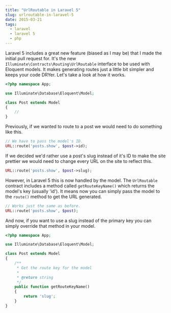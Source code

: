 ```yaml
---
title: "UrlRoutable in Laravel 5"
slug: urlroutable-in-laravel-5
date: 2015-03-21
tags:
  - laravel
  - laravel 5
  - php
---
```


Laravel 5 includes a great new feature (biased as I may be) that I made the initial pull request for. It's the new `Illuminate\Contracts\Routing\UrlRoutable` interface to be used with Eloquent models. It makes generating routes just a little bit simpler and keeps your code DRYer. Let's take a look at how it works.

```php
<?php namespace App;

use Illuminate\Database\Eloquent\Model;

class Post extends Model
{
    //
}
```

Previously, if we wanted to route to a post we would need to do something like this.

```php
// We have to pass the model's ID.
URL::route('posts.show', $post->id);
```

If we decided we'd rather use a post's slug instead of it's ID to make the site prettier we would need to change every URL on the site to reflect this.

```php
URL::route('posts.show', $post->slug);
```

However, in Laravel 5 this is now handled by the model. The `UrlRoutable` contract includes a method called `getRouteKeyName()` which returns the model's key (usually 'id'). It means now you can simply pass the model to the `route()` method to get the URL generated.

```php
// Works just the same as before.
URL::route('posts.show', $post);
```

And now, if you want to use a slug instead of the primary key you can simply override that method in your model.

```php
<?php namespace App;

use Illuminate\Database\Eloquent\Model;

class Post extends Model
{
    /**
     * Get the route key for the model
     *
     * @return string
     */
    public function getRouteKeyName()
    {
        return 'slug';
    }
}
```
